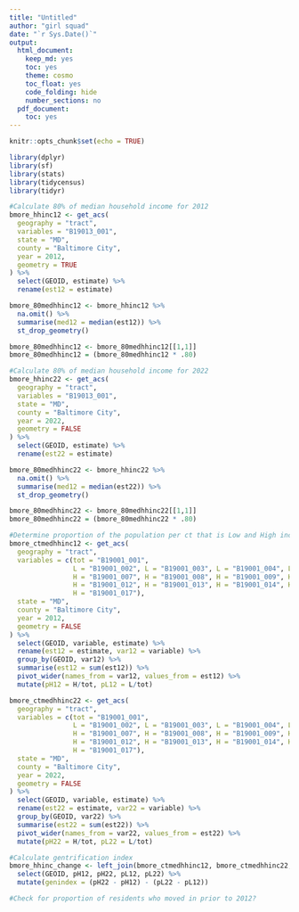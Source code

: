 ```yaml
---
title: "Untitled"
author: "girl squad"
date: "`r Sys.Date()`"
output:
  html_document:
    keep_md: yes
    toc: yes
    theme: cosmo
    toc_float: yes
    code_folding: hide
    number_sections: no
  pdf_document:
    toc: yes
---
```


```r
knitr::opts_chunk$set(echo = TRUE)

library(dplyr)
library(sf)
library(stats)
library(tidycensus)
library(tidyr)

```


```r

#Calculate 80% of median household income for 2012
bmore_hhinc12 <- get_acs(
  geography = "tract", 
  variables = "B19013_001",
  state = "MD", 
  county = "Baltimore City",
  year = 2012,
  geometry = TRUE 
) %>%
  select(GEOID, estimate) %>%
  rename(est12 = estimate)

bmore_80medhhinc12 <- bmore_hhinc12 %>%
  na.omit() %>%
  summarise(med12 = median(est12)) %>%
  st_drop_geometry()

bmore_80medhhinc12 <- bmore_80medhhinc12[[1,1]]
bmore_80medhhinc12 = (bmore_80medhhinc12 * .80)

#Calculate 80% of median household income for 2022
bmore_hhinc22 <- get_acs(
  geography = "tract", 
  variables = "B19013_001",
  state = "MD", 
  county = "Baltimore City",
  year = 2022,
  geometry = FALSE 
) %>%
  select(GEOID, estimate) %>%
  rename(est22 = estimate)

bmore_80medhhinc22 <- bmore_hhinc22 %>%
  na.omit() %>%
  summarise(med12 = median(est22)) %>%
  st_drop_geometry()

bmore_80medhhinc22 <- bmore_80medhhinc22[[1,1]]
bmore_80medhhinc22 = (bmore_80medhhinc22 * .80)

#Determine proportion of the population per ct that is Low and High income
bmore_ctmedhhinc12 <- get_acs(
  geography = "tract", 
  variables = c(tot = "B19001_001", 
                L = "B19001_002", L = "B19001_003", L = "B19001_004", L = "B19001_005", L = "B19001_006",
                H = "B19001_007", H = "B19001_008", H = "B19001_009", H = "B19001_010", H = "B19001_011", 
                H = "B19001_012", H = "B19001_013", H = "B19001_014", H = "B19001_015", H = "B19001_016", 
                H = "B19001_017"),
  state = "MD", 
  county = "Baltimore City",
  year = 2012,
  geometry = FALSE 
) %>%
  select(GEOID, variable, estimate) %>%
  rename(est12 = estimate, var12 = variable) %>%
  group_by(GEOID, var12) %>%
  summarise(est12 = sum(est12)) %>%
  pivot_wider(names_from = var12, values_from = est12) %>%
  mutate(pH12 = H/tot, pL12 = L/tot)

bmore_ctmedhhinc22 <- get_acs(
  geography = "tract", 
  variables = c(tot = "B19001_001", 
                L = "B19001_002", L = "B19001_003", L = "B19001_004", L = "B19001_005", L = "B19001_006",
                H = "B19001_007", H = "B19001_008", H = "B19001_009", H = "B19001_010", H = "B19001_011", 
                H = "B19001_012", H = "B19001_013", H = "B19001_014", H = "B19001_015", H = "B19001_016", 
                H = "B19001_017"),
  state = "MD", 
  county = "Baltimore City",
  year = 2022,
  geometry = FALSE 
) %>%
  select(GEOID, variable, estimate) %>%
  rename(est22 = estimate, var22 = variable) %>%
  group_by(GEOID, var22) %>%
  summarise(est22 = sum(est22)) %>%
  pivot_wider(names_from = var22, values_from = est22) %>%
  mutate(pH22 = H/tot, pL22 = L/tot)

#Calculate gentrification index
bmore_hhinc_change <- left_join(bmore_ctmedhhinc12, bmore_ctmedhhinc22, by = "GEOID") %>%
  select(GEOID, pH12, pH22, pL12, pL22) %>%
  mutate(genindex = (pH22 - pH12) - (pL22 - pL12))

#Check for proportion of residents who moved in prior to 2012?

```

